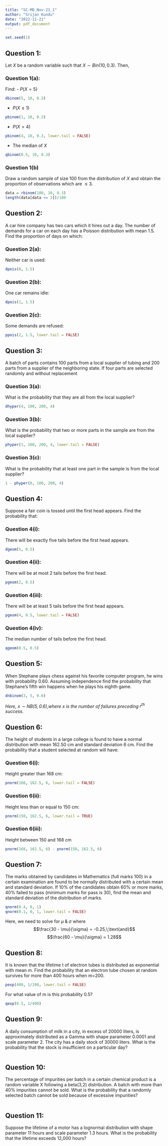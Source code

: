 ```yaml
---
title: "SC-MD_Nov-21_1"
author: "Srijan Kundu"
date: "2022-11-21"
output: pdf_document
---
```


```r
set.seed(1)
```


## Question 1:
Let $X$ be a random variable such that $X \sim Bin(10, 0.3)$.
Then,

### Question 1(a):
Find:
- $P(X = 5)$
```r
dbinom(5, 10, 0.3)
```

- $P(X \leq 1)$
```r
pbinom(1, 10, 0.3)
```

- $P(X > 4)$
```r
pbinom(4, 10, 0.3, lower.tail = FALSE)
```

- The median of $X$
```r
qbinom(0.5, 10, 0.3)
```

### Question 1(b)
Draw a random sample of size 100 from the distribution of $X$ and obtain the proportion of observations which are $\leq 3$.

```r
data = rbinom(100, 10, 0.3)
length(data[data <= 3])/100
```
## Question 2:
A car hire company has two cars which it hires out a day. The number of
demands for a car on each day has a Poisson distribution with mean 1.5. Find the proportion of days on which:

### Question 2(a):
Neither car is used: 
```r
dpois(0, 1.5)
```
### Question 2(b):
One car remains idle:
```r
dpois(1, 1.5)
```
### Question 2(c):
Some demands are refused:
```r
ppois(2, 1.5, lower.tail = FALSE)
```

## Question 3: 
A batch of parts contains 100 parts from a local supplier of tubing and 200 parts from a supplier of the neighboring state. If four parts are selected randomly and without replacement

### Question 3(a):
What is the probability that they are all from the local supplier?
```r
dhyper(4, 100, 200, 4)
```
### Question 3(b):
What is the probability that two or more parts in the sample are from the
local supplier?
```r
phyper(1, 100, 200, 4, lower.tail = FALSE)
```
### Question 3(c):
What is the probability that at least one part in the sample is from the local supplier?
```r
1 - phyper(0, 100, 200, 4)
```
## Question 4:
Suppose a fair coin is tossed until the first head appears. Find the probability that:

### Question 4(i):
There will be exactly five tails before the first head appears.
```r
dgeom(5, 0.5)
```
### Question 4(ii):
There will be at most 2 tails before the first head.
```r
pgeom(2, 0.5)
```
### Question 4(iii):
There will be at least 5 tails before the first head appears.
```r
pgeom(4, 0.5, lower.tail = FALSE)
```
### Question 4(iv):
The median number of tails before the first head.
```r
qgeom(0.5, 0.5)
```

## Question 5:
When Stephane plays chess against his favorite computer program, he wins with probability 0.60. Assuming independence find the probability that Stephane’s fifth win happens when he plays his eighth game.
```r
dnbinom(3, 5, 0.6)
```
*Here, $x \sim NB(5, 0.6)$,where $x$ is the number of failures preceding $r^{th}$ success.*


## Question 6:
The height of students in a large college is found to have a normal distribution with mean 162.50 cm and standard deviation 6 cm. Find the probability that a student selected at random will have:

### Question 6(i):
Height greater than 168 cm:
```r
pnorm(168, 162.5, 6, lower.tail = FALSE)
```
### Question 6(ii):
Height less than or equal to 150 cm:
```r
pnorm(150, 162.5, 6, lower.tail = TRUE)
```
### Question 6(iii):
Height between 150 and 168 cm
```r
pnorm(168, 162.5, 6) - pnorm(150, 162.5, 6)
```

## Question 7:
The marks obtained by candidates in Mathematics (full marks 100) in a certain examination are found to be normally distributed with a certain mean and standard deviation. If 10% of the candidates obtain 60% or more marks, 40% failed to pass (minimum marks for pass is 30), find the mean and standard deviation of the distribution of marks.

```r
qnorm(0.4, 0, 1)
qnorm(0.1, 0, 1, lower.tail = FALSE)
```
Here, we need to solve for $\mu\;\&\;\sigma$ where 
$$\frac{30 - \mu}{\sigma} = -0.25,\;\text{and}$$
$$\frac{60 - \mu}{\sigma} = 1.28$$

## Question 8:
It is known that the lifetime t of electron tubes is distributed as exponential with mean m. Find the probability that an electron tube chosen at random survives for more than 400 hours when m=200.
```r
pexp(400, 1/200, lower.tail = FALSE)
```
For what value of m is this probability 0.5?
```r
qexp(0.5, 1/400)
```


## Question 9:
A daily consumption of milk in a city, in excess of 20000 liters, is approximately distributed as a Gamma with shape parameter 0.0001 and scale parameter 2. The city has a daily stock of 30000 liters. What is the probability that the stock is insufficient on a particular day?
```r

```

## Question 10:
The percentage of impurities per batch in a certain chemical product is a random variable X following a beta(3,2) distribution. A batch with more than 40% impurities cannot be sold. What is the probability that a randomly selected batch cannot be sold because of excessive impurities?
```r

```

## Question 11:
Suppose the lifetime of a motor has a lognormal distribution with shape parameter 11 hours and scale parameter 1.3 hours. What is the probability that the lifetime exceeds 12,000 hours?
```r

```










